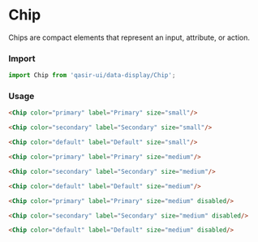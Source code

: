 
# Chip

<Subtitle>
  Chips are compact elements that represent an input, attribute, or action.
</Subtitle>
<Preview withSource="none">
  <Story id="components-data-display-chip-example--chip" />
</Preview>

### Import
```js
import Chip from 'qasir-ui/data-display/Chip';
```

### Usage
```html
<Chip color="primary" label="Primary" size="small"/>

<Chip color="secondary" label="Secondary" size="small"/>

<Chip color="default" label="Default" size="small"/>
```

```html
<Chip color="primary" label="Primary" size="medium"/>

<Chip color="secondary" label="Secondary" size="medium"/>

<Chip color="default" label="Default" size="medium"/>
```

```html
<Chip color="primary" label="Primary" size="medium" disabled/>

<Chip color="secondary" label="Secondary" size="medium" disabled/>

<Chip color="default" label="Default" size="medium" disabled/>
```
